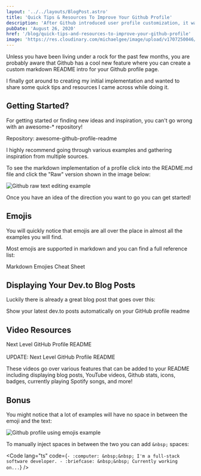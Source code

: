 ```yaml
---
layout: '../../layouts/BlogPost.astro'
title: 'Quick Tips & Resources To Improve Your Github Profile'
description: 'After Github introduced user profile customization, it was fun and interesting to dive right in and find cool new ways of showcasing personal & code related information through markdown.'
pubDate: 'August 26, 2020'
href: '/blog/quick-tips-and-resources-to-improve-your-github-profile'
image: 'https://res.cloudinary.com/michaelgee/image/upload/v1707250046/blog/ygnh6r7vuv0fc4kofozl.png'
---
```




Unless you have been living under a rock for the past few months, you are probably aware that Github has a cool new feature where you can create a custom markdown README intro for your Github profile page.

I finally got around to creating my initial implementation and wanted to share some quick tips and resources I came across while doing it.

## Getting Started?

For getting started or finding new ideas and inspiration, you can't go wrong with an awesome-\* repository!

Repository: <Link href="https://github.com/abhisheknaiidu/awesome-github-profile-readme" isExternal><span>awesome-github-profile-readme</span></Link>

I highly recommend going through various examples and gathering inspiration from multiple sources.

To see the markdown implementation of a profile click into the README.md file and click the "Raw" version shown in the image below:

<Image
  src="https://dev-to-uploads.s3.amazonaws.com/i/5ll4avqzhkfj4ipxtrdz.png"
  width={750}
  height={296}
  alt="Github raw text editing example"
/>

Once you have an idea of the direction you want to go you can get started!

## Emojis

You will quickly notice that emojis are all over the place in almost all the examples you will find.

Most emojis are supported in markdown and you can find a full reference list:

<Link href="https://github.com/ikatyang/emoji-cheat-sheet" isExternal>
  <span>Markdown Emojies Cheat Sheet</span>
</Link>

## Displaying Your Dev.to Blog Posts

Luckily there is already a great blog post that goes over this:

<Link
  href="https://dev.to/gautamkrishnar/show-your-latest-dev-to-posts-automatically-in-your-github-profile-readme-3nk8"
  isExternal
>
  <span>Show your latest dev.to posts automatically on your GitHub profile readme</span>
</Link>

## Video Resources

<Link href="https://www.youtube.com/watch?v=ECuqb5Tv9qI" isExternal>
  <span>Next Level GitHub Profile README</span>
</Link>

<br />
<br />

<Link href="https://www.youtube.com/watch?v=n6d4KHSKqGk" isExternal>
  <span>UPDATE: Next Level GitHub Profile README</span>
</Link>

These videos go over various features that can be added to your README including displaying blog posts, YouTube videos, Github stats, icons, badges, currently playing Spotify songs, and more!

## Bonus

You might notice that a lot of examples will have no space in between the emoji and the text:

<Image
  src="https://dev-to-uploads.s3.amazonaws.com/i/msze24ujavr75opxnqnt.png"
  width={470}
  height={150}
  alt="Github profile using emojis example"
/>

To manually inject spaces in between the two you can add `&nbsp;` spaces:

<Code
  lang="ts"
  code={`
	- :computer: &nbsp;&nbsp; I'm a full-stack software developer.
	- :briefcase: &nbsp;&nbsp; Currently working on...
	`}
/>
